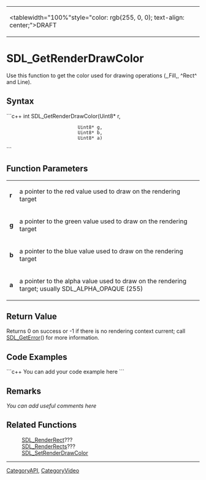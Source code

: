 <!-- pragma section-numbers off -->
<!-- pragma disable-camelcase -->
{|
|<tablewidth="100%"style="color: rgb(255, 0, 0); text-align: center;">DRAFT
|}

= SDL_GetRenderDrawColor =
Use this function to get the color used for drawing operations (,,Fill,, ^Rect^ and Line).


== Syntax ==
```c++
int SDL_GetRenderDrawColor(Uint8* r,
                           Uint8* g,
                           Uint8* b,
                           Uint8* a)
```

== Function Parameters ==
{|
|'''r'''
|a pointer to the red value used to draw on the rendering target
|-
|'''g'''
|a pointer to the green value used to draw on the rendering target
|-
|'''b'''
|a pointer to the blue value used to draw on the rendering target
|-
|'''a'''
|a pointer to the alpha value used to draw on the rendering target; usually SDL_ALPHA_OPAQUE (255)
|}

== Return Value ==
Returns 0 on success or -1 if there is no rendering context current; call [[SDL_GetError]]() for more information.

== Code Examples ==
```c++
You can add your code example here
```

== Remarks ==
''You can add useful comments here''

== Related Functions ==
:[[SDL_RenderRect]]???
:[[SDL_RenderRects]]???
:[[SDL_SetRenderDrawColor]]

----
[[CategoryAPI]], [[CategoryVideo]]

